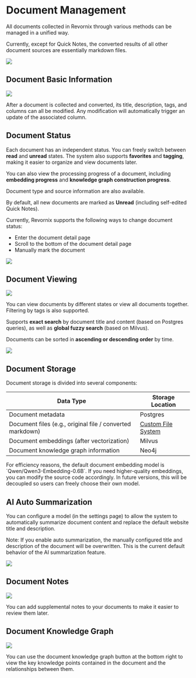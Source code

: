 
# Document Management

All documents collected in Revornix through various methods can be managed in a unified way.

<Callout>
	Currently, except for Quick Notes, the converted results of all other document sources are essentially markdown files.
</Callout>

![](https://qingyon-revornix-public.oss-cn-beijing.aliyuncs.com/images/20251002010512086.png)

## Document Basic Information

![](https://qingyon-revornix-public.oss-cn-beijing.aliyuncs.com/images/20251010224258922.png)

After a document is collected and converted, its title, description, tags, and columns can all be modified. Any modification will automatically trigger an update of the associated column.

## Document Status

Each document has an independent status. You can freely switch between **read** and **unread** states. The system also supports **favorites** and **tagging**, making it easier to organize and view documents later.

You can also view the processing progress of a document, including **embedding progress** and **knowledge graph construction progress**.

Document type and source information are also available.

By default, all new documents are marked as **Unread** (including self-edited Quick Notes).

Currently, Revornix supports the following ways to change document status:

- Enter the document detail page  
- Scroll to the bottom of the document detail page  
- Manually mark the document  

![](https://qingyon-revornix-public.oss-cn-beijing.aliyuncs.com/images/20251010224414001.png)

## Document Viewing

![](https://qingyon-revornix-public.oss-cn-beijing.aliyuncs.com/images/20251010224517049.png)

You can view documents by different states or view all documents together. Filtering by tags is also supported.

Supports **exact search** by document title and content (based on Postgres queries), as well as **global fuzzy search** (based on Milvus).

Documents can be sorted in **ascending or descending order** by time.

![](https://qingyon-revornix-public.oss-cn-beijing.aliyuncs.com/images/20251010224609258.png)

## Document Storage

Document storage is divided into several components:

| Data Type                                             | Storage Location                        |
| ----------------------------------------------------- | --------------------------------------- |
| Document metadata                                     | Postgres                                |
| Document files (e.g., original file / converted markdown) | [Custom File System](./custom-file-system) |
| Document embeddings (after vectorization)             | Milvus                                  |
| Document knowledge graph information                  | Neo4j                                   |

<Callout>
	For efficiency reasons, the default document embedding model is `Qwen/Qwen3-Embedding-0.6B`.  
	If you need higher-quality embeddings, you can modify the source code accordingly.  
	In future versions, this will be decoupled so users can freely choose their own model.
</Callout>

## AI Auto Summarization

You can configure a model (in the settings page) to allow the system to automatically summarize document content and replace the default website title and description.

<Callout type='warning'>
	Note: If you enable auto summarization, the manually configured title and description of the document will be overwritten.  
	This is the current default behavior of the AI summarization feature.
</Callout>

![](https://qingyon-revornix-public.oss-cn-beijing.aliyuncs.com/images/202507031531236.png)

## Document Notes

![](https://qingyon-revornix-public.oss-cn-beijing.aliyuncs.com/images/20251010225530879.png)

You can add supplemental notes to your documents to make it easier to review them later.

## Document Knowledge Graph

![](https://qingyon-revornix-public.oss-cn-beijing.aliyuncs.com/images/20251010225439549.png)

You can use the document knowledge graph button at the bottom right to view the key knowledge points contained in the document and the relationships between them.